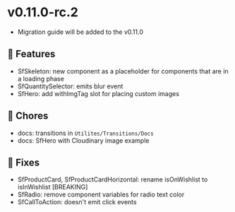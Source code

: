 
<Meta title="Releases/v0.11.x /v0.11.0-rc.2/Change log" />

# v0.11.0-rc.2

* Migration guide will be added to the v0.11.0


## 🚀 Features

- SfSkeleton: new component as a placeholder for components that are in a loading phase
- SfQuantitySelector: emits blur event
- SfHero: add withImgTag slot for placing custom images

## 🧹 Chores

- docs: transitions in `Utilites/Transitions/Docs`
- docs: SfHero with Cloudinary image example

## 🐛 Fixes

- SfProductCard, SfProductCardHorizontal: rename isOnWishlist to isInWishlist [BREAKING]
- SfRadio: remove component variables for radio text color
- SfCallToAction: doesn't emit click events
